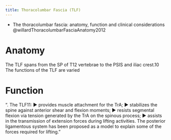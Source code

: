 ```yaml
---
title: Thoracolumbar Fascia (TLF)
---
```


:::{.callout-note title="Articles to read"}

- The thoracolumbar fascia: anatomy, function and clinical considerations @willardThoracolumbarFasciaAnatomy2012

:::

# Anatomy

The TLF spans from the SP of T12 vertebrae to the PSIS and iliac crest.10 The functions of the TLF are varied

# Function


". The TLF11: ▶ provides muscle attachment for the TrA; ▶ stabilizes the spine against anterior shear and flexion moments; ▶ resists segmental flexion via tension generated by the TrA on the spinous process; ▶ assists in the transmission of extension forces during lifting activities. The posterior ligamentous system has been proposed as a model to explain some of the forces required for lifting."